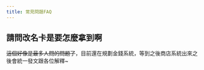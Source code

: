 ---
title: 常見問題FAQ
---


## 請問改名卡是要怎麼拿到啊

~~這個好像是最多人問的問題了~~，目前還在規劃金錢系統，等到之後商店系統出來之後會統一發文跟各位解釋~

<Adsense/>